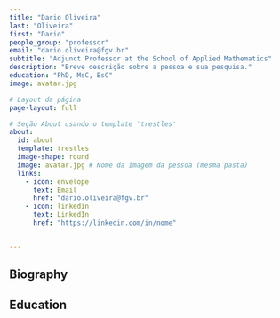 ```yaml
---
title: "Dario Oliveira"
last: "Oliveira"
first: "Dario"
people_group: "professor"
email: "dario.oliveira@fgv.br"
subtitle: "Adjunct Professor at the School of Applied Mathematics"
description: "Breve descrição sobre a pessoa e sua pesquisa."
education: "PhD, MsC, BsC"
image: avatar.jpg

# Layout da página
page-layout: full

# Seção About usando o template 'trestles'
about:
  id: about
  template: trestles
  image-shape: round
  image: avatar.jpg # Nome da imagem da pessoa (mesma pasta)
  links:
    - icon: envelope
      text: Email
      href: "dario.oliveira@fgv.br"
    - icon: linkedin
      text: LinkedIn
      href: "https://linkedin.com/in/nome"


---
```




## Biography



## Education